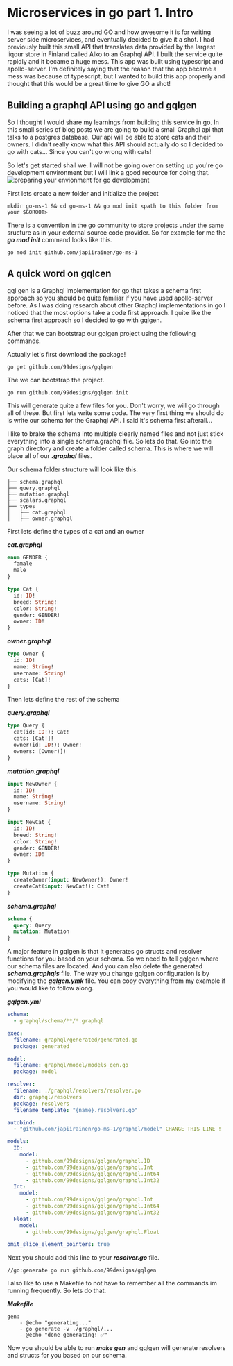 # Microservices in go part 1. Intro

I was seeing a lot of buzz around GO and how awesome it is for writing server side microservices, and eventually decided to give it a shot. I had previously built this small API that translates data provided by the largest liqour store in Finland called Alko to an Graphql API. I built the service quite rapidly and it became a huge mess. This app was built using typescript and apollo-server. I'm definitely saying that the reason that the app became a mess was because of typescript, but I wanted to build this app properly and thought that this would be a great time to give GO a shot!

## Building a graphql API using go and gqlgen

So I thought I would share my learnings from building this service in go. In this small series of blog posts we are going to build a small Graphql api that talks to a postgres database. Our api will be able to store cats and their owners. I didn't really know what this API should actually do so I decided to go with cats... Since you can't go wrong with cats!

So let's get started shall we. I will not be going over on setting up you're go development environment but I will link a good recource for doing that. ![preparing your envionment for go development](https://www.gopherguides.com/courses/preparing-your-environment-for-go-development/modules/setting-up-mac-linux/)

First lets create a new folder and initialize the project

```
mkdir go-ms-1 && cd go-ms-1 && go mod init <path to this folder from your $GOROOT>
```

There is a convention in the go community to store projects under the same sructure as in your external source code provider. So for example for me the ***go mod init*** command looks like this.

```
go mod init github.com/japiirainen/go-ms-1
```

## A quick word on gqlcen

gql gen is a Graphql implementation for go that takes a schema first approach so you should be quite familiar if you have used apollo-server before. As I was doing research about other Graphql implementations in go I noticed that the most options take a code first approach. I quite like the schema first approach so I decided to go with gqlgen.

After that we can bootstrap our gqlgen project using the following commands.

Actually let's first download the package!

```
go get github.com/99designs/gqlgen
```

The we can bootstrap the project.

```
go run github.com/99designs/gqlgen init
```

This will generate quite a few files for you. Don't worry, we will go through all of these. But first lets write some code. The very first thing we should do is write our schema for the Graphql API. I said it's schema first afterall...

I like to brake the schema into multiple clearly named files and not just stick everything into a single schema.graphql file. So lets do that. Go into the graph directory and create a folder called schema. This is where we will place all of our ***.graphql*** files.

Our schema folder structure will look like this.
```
├── schema.graphql
├── query.graphql
├── mutation.graphql
├── scalars.graphql
├── types
│   ├── cat.graphql
│   ├── owner.graphql
```

First lets define the types of a cat and an owner

***cat.graphql***
```.graphql
enum GENDER {
  famale
  male
}

type Cat {
  id: ID!
  breed: String!
  color: String!
  gender: GENDER!
  owner: ID!
}
```

***owner.graphql***
```.graphql
type Owner {
  id: ID!
  name: String!
  username: String!
  cats: [Cat]!
}
```

Then lets define the rest of the schema

***query.graphql***
```.graphql
type Query {
  cat(id: ID!): Cat!
  cats: [Cat!]!
  owner(id: ID!): Owner!
  owners: [Owner!]!
}
```

***mutation.graphql***
```.graphql
input NewOwner {
  id: ID!
  name: String!
  username: String!
}

input NewCat {
  id: ID!
  breed: String!
  color: String!
  gender: GENDER!
  owner: ID!
}

type Mutation {
  createOwner(input: NewOwner!): Owner!
  createCat(input: NewCat!): Cat!
}
```

***schema.graphql***

```.graphql
schema {
  query: Query
  mutation: Mutation
}
```

A major feature in gqlgen is that it generates go structs and resolver functions for you based on your schema. So we need to tell gqlgen where our schema files are located. And you can also delete the generated ***schema.graphqls*** file. The way you change gqlgen configuration is by modifying the ***gqlgen.ymk*** file. You can copy everything from my example if you would like to follow along.

***gqlgen.yml***
```.yml
schema:
  - graphql/schema/**/*.graphql

exec:
  filename: graphql/generated/generated.go
  package: generated

model:
  filename: graphql/model/models_gen.go
  package: model

resolver:
  filename: ./graphql/resolvers/resolver.go
  dir: graphql/resolvers
  package: resolvers
  filename_template: "{name}.resolvers.go"

autobind:
  - "github.com/japiirainen/go-ms-1/graphql/model" CHANGE THIS LINE !

models:
  ID:
    model:
      - github.com/99designs/gqlgen/graphql.ID
      - github.com/99designs/gqlgen/graphql.Int
      - github.com/99designs/gqlgen/graphql.Int64
      - github.com/99designs/gqlgen/graphql.Int32
  Int:
    model:
      - github.com/99designs/gqlgen/graphql.Int
      - github.com/99designs/gqlgen/graphql.Int64
      - github.com/99designs/gqlgen/graphql.Int32
  Float:
    model:
      - github.com/99designs/gqlgen/graphql.Float

omit_slice_element_pointers: true
```

Next you should add this line to your ***resolver.go*** file.

```
//go:generate go run github.com/99designs/gqlgen
```

I also like to use a Makefile to not have to remember all the commands im running frequently. So lets do that.

***Makefile***

```
gen:
	- @echo "generating..."
	- go generate -v ./graphql/...
	- @echo "done generating! ✅"
```

Now you should be able to run ***make gen*** and gqlgen will generate resolvers and structs for you based on our schema.
